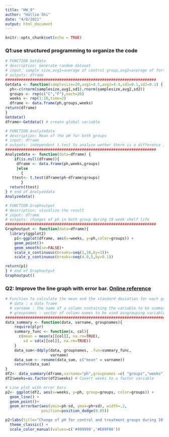 ```yaml
---
title: "HW_9"
author: "Hallie Shi"
date: "4/8/2021"
output: html_document
---
```

```r
knitr::opts_chunk$set(echo = TRUE)
```

### Q1:use structured programming to organize the code
```r
# FUNCTION Getdata
# description: Generate random dataset
# input: sample size,avg1=average of control group,avg2=average of fortified group,sd1=standard derivation of control group,sd2=standard derivation of fortified group
# outputs: dframe
###################################################################
Getdata <- function(samplesize=20,avg1=4.5,avg2=4.4,sd1=0.1,sd2=0.1) {
  ph<-c(rnorm(samplesize,avg1,sd1),rnorm(samplesize,avg2,sd2))
  groups <- rep(c("C","F"),each=20)
  weeks <- rep(1:10,time=2)
  dframe <- data.frame(ph,groups,weeks)
return(dframe)
} 
Getdata()
dframe<-Getdata() # create global variable
```
```r
# FUNCTION Analyzedata
# description: Mean of the pH for both groups
# input: dframe
# outputs: independent t.test to analyze wether there is a difference in the average of two groups.
###################################################################
Analyzedata <- function(data=dframe) {
    if(is.null(dframe)){
     dframe <- data.frame(ph,weeks,groups)
     }else
       {
   ttest<- t.test(dframe$ph~dframe$groups)
       }
  return(ttest)
} # end of Analyzedata
Analyzedata()
```
```r
# FUNCTION Graphoutput
# description: visualize the result 
# input: dframe
# outputs: changes of ph in both group during 10 week shelf life
################################################################### 
Graphoutput <- function(data=dframe){ 
  library(ggplot2)
    p1<-ggplot(dframe, aes(x=weeks, y=ph,color=groups)) +
    geom_point()+
    geom_smooth(se=FALSE)+
    scale_x_continuous(breaks=seq(1,10,by=1))+
    scale_y_continuous(breaks=seq(4.0,5,by=0.1))

return(p1)
} # end of Graphoutput
Graphoutput()
```


### Q2: Improve the line graph with error bar. [Online reference](http://www.sthda.com/english/wiki/ggplot2-error-bars-quick-start-guide-r-software-and-data-visualization)
```r
# Function to calculate the mean and the standard deviation for each group
  # data : a data frame
  # varname : the name of a column containing the variable to be summariezed
  # groupnames : vector of column names to be used asngrouping variables
##########################################################################
data_summary <- function(data, varname, groupnames){
    require(plyr)
    summary_func <- function(x, col){
      c(mean = mean(x[[col]], na.rm=TRUE),
        sd = sd(x[[col]], na.rm=TRUE))
    }
    data_sum<-ddply(data, groupnames, .fun=summary_func,
                    varname)
    data_sum <- rename(data_sum, c("mean" = varname))
    return(data_sum)
}
df2<- data_summary(dframe,varname="ph",groupnames =c( "groups","weeks"))
df2$weeks=as.factor(df2$weeks) # Covert weeks to a factor variable
```

```r
# Line plot with error bars
p2<- ggplot(df2, aes(x=weeks, y=ph, group=groups, color=groups)) + 
  geom_line() +
  geom_point()+
  geom_errorbar(aes(ymin=ph-sd, ymax=ph+sd), width=.2,
                position=position_dodge(0.05))

p2+labs(title="Change of pH for control and treatment groups during 10 weeks storage ", x="Weeks", y = "pH")+
  theme_classic() +
  scale_color_manual(values=c('#999999','#E69F00'))
```